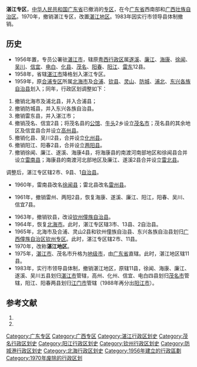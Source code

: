 '''湛江专区'''，[[中华人民共和国|中华人民共和国]][[广东省|广东省]]已撤消的[[专区|专区]]，在今[[广东省|广东省]]西南部和[[广西壮族自治区|广西壮族自治区]]。1970年，撤销湛江专区，改置[[湛江地区|湛江地区]]。1983年因实行市领导县体制撤销。

== 历史 ==

* 1956年置，专员公署驻[[湛江市|湛江市]]，辖原[[粤西行政区|粤西行政区]]属[[遂溪县|遂溪]]、[[廉江市|廉江]]、[[海康县|海康]]、[[徐闻县|徐闻]]、[[吴川市|吴川]]、[[信宜县|信宜]]、[[电白区|电白]]、[[化州市|化县]]、[[茂名县|茂名]]、[[阳春市|阳春]]、[[阳江市|阳江]]、[[雷东县|雷东]]12县。
* 1958年，省辖[[湛江市|湛江市]]降格划入湛江专区。
* 1959年，原[[合浦专区|合浦专区]]所属[[北海市|北海市]]及[[合浦县|合浦]]、[[钦县|钦县]]、[[灵山县|灵山]]、[[防城港市|防城]]、[[浦北县|浦北]]、[[东兴各族自治县|东兴各族自治县]]划入；同年，行政区划调整如下：
#撤销北海市及浦北县，并入合浦县；
#撤销防城县，并入东兴各族自治县。
#撤销雷东县，并入湛江市；
#撤销茂名、信宜2县；将茂名县的[[公馆镇_(茂名市)|公馆]]、[[鳌头镇_(茂名市)|牛头]]2乡设立[[茂名市|茂名市]]；茂名县的其余地区及信宜县合并设立[[高州县|高州县]]。
#撤销化县、吴川2县，合并设立[[化州县|化州县]]。
#撤销阳江、阳春2县，合并设立[[两阳县|两阳县]]。
#撤销徐闻、廉江、遂溪、海康4县，将海康县的南渡河南部地区和徐闻县合并设立[[徐闻县|雷南县]]；海康县的南渡河北部地区及廉江、遂溪2县合并设立[[雷北县|雷北县]]。
调整后，湛江专区辖2市、9县、1[[自治县|自治县]]。

* 1960年，雷南县改名[[徐闻县|徐闻县]]；雷北县改名[[雷州县|雷州县]]。

* 1961年，撤销雷州、两阳2县，恢复海康、遂溪、廉江、阳江，阳春、吴川、信宜7县。

* 1963年，撤销钦县，改设[[钦州僮族自治县|钦州僮族自治县]]。
* 1964年，恢复[[北海市|北海市]]。此时，湛江专区辖3市、13县、2自治县。
* 1965年，北海市及合浦、灵山2县和钦州僮族自治县、东兴各族自治县划归[[广西壮族自治区|广西僮族自治区]][[钦州专区|钦州专区]]。此时，湛江专区辖2市、11县。
* 1970年，改称'''湛江地区'''。
* 1975年，[[湛江市|湛江市]]、茂名市升格为[[地级市|地级市]]，由[[广东省|广东省]]直辖。此时，湛江地区辖11县。
* 1983年，实行市领导县体制，撤销湛江地区，原辖11县，徐闻、海康、廉江、遂溪、吴川五县划归[[湛江市|湛江市]]管辖，高州、化州、信宜、电白四县划归[[茂名市|茂名市]]管辖，阳江、阳春两县划归[[江门市|江门市]]管辖（1988年再分出[[阳江市|阳江市]]）。

== 参考文献 ==
# {{Cite book | author = 戴均良等 | title = 《中国古今地名大词典》 | location = 上海 | publisher = 上海辞书出版社 | date = 2005 | language = zh-hans }}
# {{Cite book | author = 史为乐 | title = 《中华人民共和国政区沿革（1949-2002）》 | location = 北京 | publisher = 人民出版社 | date = 2006 | language = zh-hans }}

{{广东省历史二级政区|nocat}}
[[Category:广东专区|Category:广东专区]]
[[Category:广西专区|Category:广西专区]]
[[Category:湛江行政区划史|Category:湛江行政区划史]]
[[Category:茂名行政区划史|Category:茂名行政区划史]]
[[Category:阳江行政区划史|Category:阳江行政区划史]]
[[Category:钦州行政区划史|Category:钦州行政区划史]]
[[Category:防城港行政区划史|Category:防城港行政区划史]]
[[Category:北海行政区划史|Category:北海行政区划史]]
[[Category:1956年建立的行政區劃|Category:1956年建立的行政區劃]]
[[Category:1970年废除的行政区划|Category:1970年废除的行政区划]]